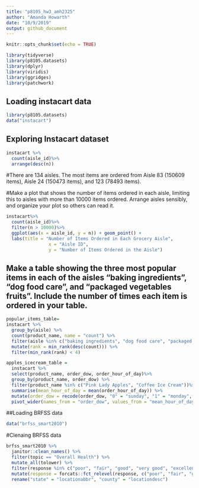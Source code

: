 ```yaml
---
title: "p8105_hw3_amh2325"
author: "Amanda Howarth"
date: "10/9/2019"
output: github_document
---
```


```r
knitr::opts_chunk$set(echo = TRUE)
```

```r
library(tidyverse)
library(p8105.datasets)
library(dplyr)
library(viridis)
library(ggridges) 
library(patchwork)
```

## Loading instacart data 
```r
library(p8105.datasets)
data("instacart")
```
## Exploring Instacart dataset 

```r
instacart %>%
  count(aisle_id)%>%
  arrange(desc(n))
```
#There are 134 aisles. The most items are ordered from Aisle 83 (150609 items), Aisle 24 (150473 items), and 123 (78493 items).

#Make a plot that shows the number of items ordered in each aisle, limiting this to aisles with more than 10000 items ordered. Arrange aisles sensibly, and organize your plot so others can read it.
```r
instacart%>%
  count(aisle_id)%>%
  filter(n > 10000)%>%
  ggplot(aes(x = aisle_id, y = n)) + geom_point() +
  labs(title = "Number of Items Ordered in Each Grocery Aisle", 
                x = "Aisle ID",
                y = "Number of Items Ordered in the Aisle")
```
## Make a table showing the three most popular items in each of the aisles “baking ingredients”, “dog food care”, and “packaged vegetables fruits”. Include the number of times each item is ordered in your table.

```r
popular_items_table=
instacart %>%
  group_by(aisle) %>%
  count(product_name, name = "count") %>%
  filter(aisle %in% c("baking ingredients", "dog food care", "packaged vegetables fruits")) %>%
  mutate(rank = min_rank(desc(count))) %>%
  filter(min_rank(rank) < 4)
```

```r
apples_icecream_table =
  instacart %>%
  select(product_name, order_dow, order_hour_of_day)%>% 
  group_by(product_name, order_dow) %>%
  filter(product_name %in% c("Pink Lady Apples", "Coffee Ice Cream"))%>% 
  summarise(mean_hour_of_day = mean(order_hour_of_day)) %>%
  mutate(order_dow = recode(order_dow, "0" = "sunday", "1" = "monday", "2" = "tuesday", "3" = "wednesday", "4" = "thursday", "5" = "friday", "6" = "saturday"))%>% 
  pivot_wider(names_from = "order_dow", values_from = "mean_hour_of_day")
```

##Loading BRFSS data 
```r
data("brfss_smart2010")
```
#Clenaing BRFSS data 
```r
brfss_smart2010 %>%
  janitor::clean_names() %>%
  filter(topic == "Overall Health") %>%
  mutate_all(tolower) %>%
  filter(response %in% c("poor", "fair", "good", "very good", "excellent")) %>%
  mutate(response = forcats::fct_relevel(response, c("poor", "fair", "good", "very good", "excellent"))) %>%
  rename("state" = "locationabbr", "county" = "locationdesc")
```
  



